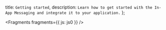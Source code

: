   title: `Getting started`,
  description: `Learn how to get started with the In-App Messaging and integrate it to your application.`
};


<Fragments fragments={{ js: js0 }} />
